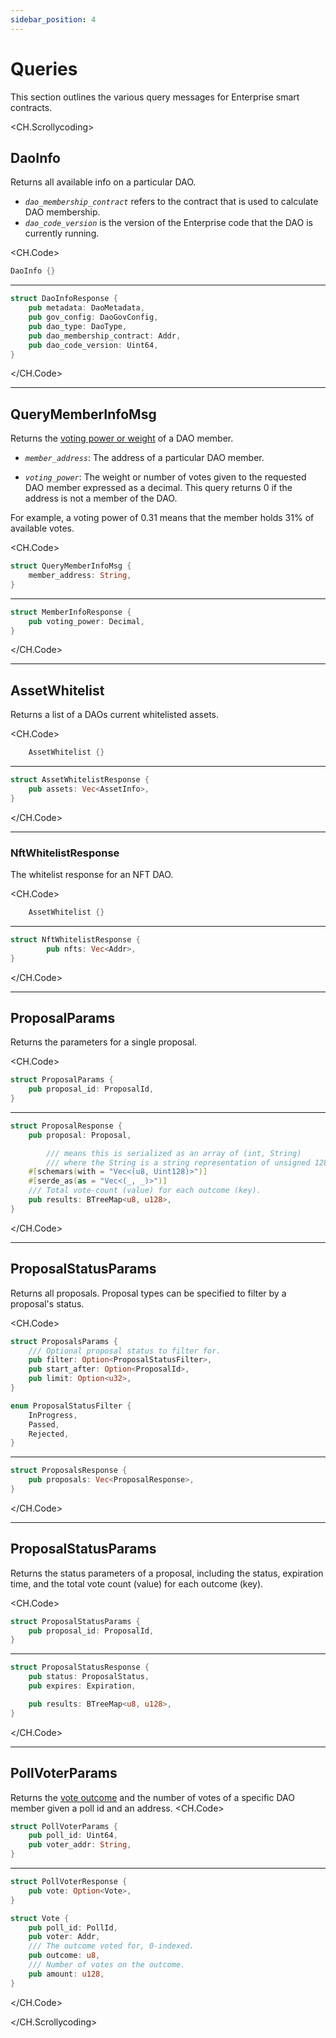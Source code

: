 ```yaml
---
sidebar_position: 4
---
```


# Queries

This section outlines the various query messages for Enterprise smart contracts. 

<CH.Scrollycoding>

## DaoInfo

Returns all available info on a particular DAO. 

- _`dao_membership_contract`_ refers to the contract that is used to calculate DAO membership. 
- _`dao_code_version`_ is the version of the Enterprise code that the DAO is currently running.

<CH.Code>
```rust Query
DaoInfo {}
```
---
```rust Response
struct DaoInfoResponse {
    pub metadata: DaoMetadata,
    pub gov_config: DaoGovConfig,
    pub dao_type: DaoType,
    pub dao_membership_contract: Addr,
    pub dao_code_version: Uint64,
}
```
</CH.Code>

---

## QueryMemberInfoMsg

Returns the [voting power or weight](../concepts/governance.mdx#voting) of a DAO member. 

- _`member_address`_: The address of a particular DAO member. 

- _`voting_power`_: The weight or number of votes given to the requested DAO member expressed as a decimal. This query returns 0 if the address is not a member of the DAO. 

For example, a voting power of 0.31 means that the member holds 31% of available votes.

<CH.Code>
```rust Query
struct QueryMemberInfoMsg {
    member_address: String,
}
```
---
```rust Response
struct MemberInfoResponse {
    pub voting_power: Decimal,
}
```
</CH.Code>

---

## AssetWhitelist

Returns a list of a DAOs current whitelisted assets. 

<CH.Code>

```rust Query
    AssetWhitelist {}
```
---

```rust Response
struct AssetWhitelistResponse {
    pub assets: Vec<AssetInfo>,
}
```
</CH.Code>

---

### NftWhitelistResponse

The whitelist response for an NFT DAO. 

<CH.Code>

```rust Query
    AssetWhitelist {}
```
---
```rust Response
struct NftWhitelistResponse {
		pub nfts: Vec<Addr>,
}
```
</CH.Code>

---

## ProposalParams

Returns the parameters for a single proposal. 

<CH.Code>

```rust Query
struct ProposalParams {
    pub proposal_id: ProposalId,
}
```
---
```rust Response
struct ProposalResponse {
    pub proposal: Proposal,

		/// means this is serialized as an array of (int, String)
		/// where the String is a string representation of unsigned 128 integer
    #[schemars(with = "Vec<(u8, Uint128)>")]
    #[serde_as(as = "Vec<(_, _)>")]
    /// Total vote-count (value) for each outcome (key).
    pub results: BTreeMap<u8, u128>,
}
```
</CH.Code>

---

## ProposalStatusParams

Returns all proposals. Proposal types can be specified to filter by a proposal's status. 

<CH.Code>
```rust Query
struct ProposalsParams {
    /// Optional proposal status to filter for.
    pub filter: Option<ProposalStatusFilter>,
    pub start_after: Option<ProposalId>,
    pub limit: Option<u32>,
}

enum ProposalStatusFilter {
    InProgress,
    Passed,
    Rejected,
}
```
---
```rust Response
struct ProposalsResponse {
    pub proposals: Vec<ProposalResponse>,
}
```
</CH.Code>

---

## ProposalStatusParams

Returns the status parameters of a proposal, including the status, expiration time, and the total vote count (value) for each outcome (key).


<CH.Code>
```rust Query
struct ProposalStatusParams {
    pub proposal_id: ProposalId,
}
```
---
```rust Response
struct ProposalStatusResponse {
    pub status: ProposalStatus,
    pub expires: Expiration,

    pub results: BTreeMap<u8, u128>,
}
```
</CH.Code>

---

## PollVoterParams

Returns the [vote outcome](./messages.mdx#castvotemsg) and the number of votes of a specific DAO member given a poll id and an address. 
<CH.Code>

```rust
struct PollVoterParams {
    pub poll_id: Uint64,
    pub voter_addr: String,
}
```
---
```rust
struct PollVoterResponse {
    pub vote: Option<Vote>,
}

struct Vote {
    pub poll_id: PollId,
    pub voter: Addr,
    /// The outcome voted for, 0-indexed.
    pub outcome: u8,
    /// Number of votes on the outcome.
    pub amount: u128,
}
```
</CH.Code>

</CH.Scrollycoding>